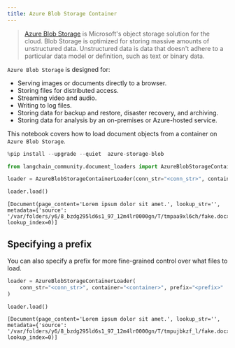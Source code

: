 ```yaml
---
title: Azure Blob Storage Container
---
```


>[Azure Blob Storage](https://learn.microsoft.com/en-us/azure/storage/blobs/storage-blobs-introduction) is Microsoft's object storage solution for the cloud. Blob Storage is optimized for storing massive amounts of unstructured data. Unstructured data is data that doesn't adhere to a particular data model or definition, such as text or binary data.

`Azure Blob Storage` is designed for:
- Serving images or documents directly to a browser.
- Storing files for distributed access.
- Streaming video and audio.
- Writing to log files.
- Storing data for backup and restore, disaster recovery, and archiving.
- Storing data for analysis by an on-premises or Azure-hosted service.

This notebook covers how to load document objects from a container on `Azure Blob Storage`.


```python
%pip install --upgrade --quiet  azure-storage-blob
```


```python
from langchain_community.document_loaders import AzureBlobStorageContainerLoader
```


```python
loader = AzureBlobStorageContainerLoader(conn_str="<conn_str>", container="<container>")
```


```python
loader.load()
```



```output
[Document(page_content='Lorem ipsum dolor sit amet.', lookup_str='', metadata={'source': '/var/folders/y6/8_bzdg295ld6s1_97_12m4lr0000gn/T/tmpaa9xl6ch/fake.docx'}, lookup_index=0)]
```


## Specifying a prefix
You can also specify a prefix for more fine-grained control over what files to load.


```python
loader = AzureBlobStorageContainerLoader(
    conn_str="<conn_str>", container="<container>", prefix="<prefix>"
)
```


```python
loader.load()
```



```output
[Document(page_content='Lorem ipsum dolor sit amet.', lookup_str='', metadata={'source': '/var/folders/y6/8_bzdg295ld6s1_97_12m4lr0000gn/T/tmpujbkzf_l/fake.docx'}, lookup_index=0)]
```



```python

```
